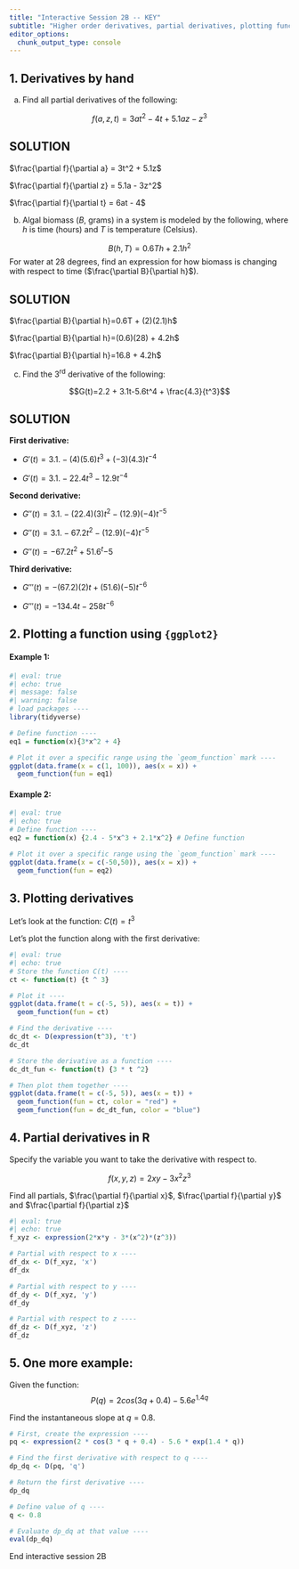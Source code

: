 ```yaml
---
title: "Interactive Session 2B -- KEY"
subtitle: "Higher order derivatives, partial derivatives, plotting functions in ggplot"
editor_options: 
  chunk_output_type: console
---
```


## 1. Derivatives by hand

a. Find all partial derivatives of the following: 

$$f(a, z, t)=3at^2-4t+5.1az-z^3$$

::: {.callout-important collapse=true}
## SOLUTION
$\frac{\partial f}{\partial a} = 3t^2 + 5.1z$

$\frac{\partial f}{\partial z} = 5.1a - 3z^2$

$\frac{\partial f}{\partial t} = 6at - 4$
:::

b. Algal biomass ($B$, grams) in a system is modeled by the following, where $h$ is time (hours) and $T$ is temperature (Celsius). 

$$B(h, T)=0.6Th+2.1h^2$$
For water at 28 degrees, find an expression for how biomass is changing with respect to time ($\frac{\partial B}{\partial h}$). 

::: {.callout-important collapse=true}
## SOLUTION
$\frac{\partial B}{\partial h}=0.6T + (2)(2.1)h$

$\frac{\partial B}{\partial h}=(0.6)(28) + 4.2h$

$\frac{\partial B}{\partial h}=16.8 + 4.2h$
:::

c. Find the 3^rd^ derivative of the following: 

$$G(t)=2.2 + 3.1t-5.6t^4 + \frac{4.3}{t^3}$$

::: {.callout-important collapse=true}
## SOLUTION
**First derivative:**

  - $G'(t) = 3.1. -(4)(5.6)t^3 +(-3)(4.3)t^{-4}$
  
  - $G'(t) = 3.1. -22.4t^3 -12.9t^{-4}$

**Second derivative:**

  - $G''(t) = 3.1. - (22.4)(3)t^2 -(12.9)(-4)t^{-5}$
  
  - $G''(t) = 3.1. - 67.2t^2 -(12.9)(-4)t^{-5}$
  
  - $G''(t) = -67.2t^2 + 51.6^t{-5}$
  
**Third derivative:**

  - $G'''(t) = -(67.2)(2)t + (51.6)(-5)t^{-6}$
  
  - $G'''(t) = -134.4t - 258t^{-6}$
:::

## 2. Plotting a function using `{ggplot2}`

#### Example 1:

```r
#| eval: true
#| echo: true
#| message: false
#| warning: false
# load packages ----
library(tidyverse)

# Define function ----
eq1 = function(x){3*x^2 + 4} 

# Plot it over a specific range using the `geom_function` mark ----
ggplot(data.frame(x = c(1, 100)), aes(x = x)) + 
  geom_function(fun = eq1)
```

#### Example 2:

```r
#| eval: true
#| echo: true
# Define function ----
eq2 = function(x) {2.4 - 5*x^3 + 2.1*x^2} # Define function

# Plot it over a specific range using the `geom_function` mark ----
ggplot(data.frame(x = c(-50,50)), aes(x = x)) + 
  geom_function(fun = eq2)
```

## 3. Plotting derivatives

Let's look at the function: $C(t)=t^3$

Let's plot the function along with the first derivative: 

```r
#| eval: true
#| echo: true
# Store the function C(t) ----
ct <- function(t) {t ^ 3}

# Plot it ----
ggplot(data.frame(t = c(-5, 5)), aes(x = t)) + 
  geom_function(fun = ct)

# Find the derivative ----     
dc_dt <- D(expression(t^3), 't')
dc_dt

# Store the derivative as a function ----
dc_dt_fun <- function(t) {3 * t ^2}

# Then plot them together ----
ggplot(data.frame(t = c(-5, 5)), aes(x = t)) + 
  geom_function(fun = ct, color = "red") +
  geom_function(fun = dc_dt_fun, color = "blue")
```

## 4. Partial derivatives in R

Specify the variable you want to take the derivative with respect to. 

$$f(x,y,z)=2xy-3x^2z^3$$

Find all partials, $\frac{\partial f}{\partial x}$, $\frac{\partial f}{\partial y}$ and $\frac{\partial f}{\partial z}$

```r
#| eval: true
#| echo: true
f_xyz <- expression(2*x*y - 3*(x^2)*(z^3))

# Partial with respect to x ----
df_dx <- D(f_xyz, 'x')
df_dx

# Partial with respect to y ----
df_dy <- D(f_xyz, 'y')
df_dy

# Partial with respect to z ---- 
df_dz <- D(f_xyz, 'z')
df_dz
```

## 5. One more example:

Given the function: $$P(q)=2cos(3q+0.4)-5.6e^{1.4q}$$ 

Find the instantaneous slope at $q = 0.8$.

```r
# First, create the expression ---- 
pq <- expression(2 * cos(3 * q + 0.4) - 5.6 * exp(1.4 * q))

# Find the first derivative with respect to q ----
dp_dq <- D(pq, 'q')

# Return the first derivative ----
dp_dq

# Define value of q ----
q <- 0.8

# Evaluate dp_dq at that value ----
eval(dp_dq)
```

::: {.center-text .body-text-xl .teal-text}
End interactive session 2B
:::